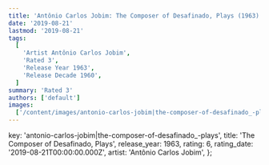 ```yaml
---
title: 'Antônio Carlos Jobim: The Composer of Desafinado, Plays (1963)'
date: '2019-08-21'
lastmod: '2019-08-21'
tags:
  [
    'Artist Antônio Carlos Jobim',
    'Rated 3',
    'Release Year 1963',
    'Release Decade 1960',
  ]
summary: 'Rated 3'
authors: ['default']
images:
  ['/content/images/antonio-carlos-jobim|the-composer-of-desafinado_-plays.jpg']
---
```


  key: 'antonio-carlos-jobim|the-composer-of-desafinado_-plays',
  title: 'The Composer of Desafinado, Plays',
  release_year: 1963,
  rating: 6,
  rating_date: '2019-08-21T00:00:00.000Z',
  artist: 'Antônio Carlos Jobim',
};

<MusicRating data={data} />
